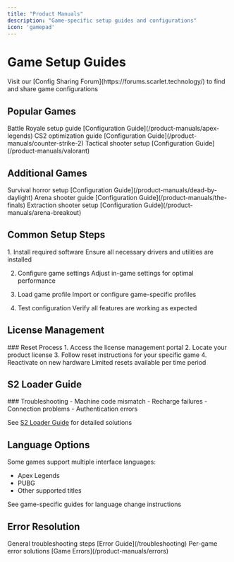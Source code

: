 ```yaml
---
title: "Product Manuals"
description: "Game-specific setup guides and configurations"
icon: 'gamepad'
---
```


# Game Setup Guides

<Note>
Visit our [Config Sharing Forum](https://forums.scarlet.technology/) to find and share game configurations
</Note>

## Popular Games

<CardGroup>
  <Card title="Apex Legends" icon="crosshairs">
    Battle Royale setup guide
    [Configuration Guide](/product-manuals/apex-legends)
  </Card>
  
  <Card title="Counter-Strike 2" icon="bullseye">
    CS2 optimization guide
    [Configuration Guide](/product-manuals/counter-strike-2)
  </Card>
  
  <Card title="VALORANT" icon="shield">
    Tactical shooter setup
    [Configuration Guide](/product-manuals/valorant)
  </Card>
</CardGroup>

## Additional Games

<CardGroup>
  <Card title="Dead by Daylight" icon="ghost">
    Survival horror setup
    [Configuration Guide](/product-manuals/dead-by-daylight)
  </Card>
  
  <Card title="The Finals" icon="trophy">
    Arena shooter guide
    [Configuration Guide](/product-manuals/the-finals)
  </Card>
  
  <Card title="Arena Breakout" icon="person-rifle">
    Extraction shooter setup
    [Configuration Guide](/product-manuals/arena-breakout)
  </Card>
</CardGroup>

## Common Setup Steps

<Steps>
  1. Install required software
     Ensure all necessary drivers and utilities are installed
     
  2. Configure game settings
     Adjust in-game settings for optimal performance
     
  3. Load game profile
     Import or configure game-specific profiles
     
  4. Test configuration
     Verify all features are working as expected
</Steps>

## License Management

<Accordion title="License HWID Reset">
### Reset Process
1. Access the license management portal
2. Locate your product license
3. Follow reset instructions for your specific game
4. Reactivate on new hardware

<Warning>
Limited resets available per time period
</Warning>
</Accordion>

## S2 Loader Guide

<Accordion title="Common Issues">
### Troubleshooting
- Machine code mismatch
- Recharge failures
- Connection problems
- Authentication errors

See [S2 Loader Guide](/product-manuals/s2-loader) for detailed solutions
</Accordion>

## Language Options

<Accordion title="Menu Language">
Some games support multiple interface languages:

- Apex Legends
- PUBG
- Other supported titles

See game-specific guides for language change instructions
</Accordion>

## Error Resolution

<CardGroup>
  <Card title="Common Errors" icon="triangle-exclamation">
    General troubleshooting steps
    [Error Guide](/troubleshooting)
  </Card>
  
  <Card title="Game-Specific" icon="bug">
    Per-game error solutions
    [Game Errors](/product-manuals/errors)
  </Card>
</CardGroup> 